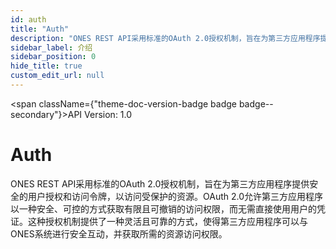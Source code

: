 ```yaml
---
id: auth
title: "Auth"
description: "ONES REST API采用标准的OAuth 2.0授权机制，旨在为第三方应用程序提供安全的用户授权和访问令牌，以访问受保护的资源。OAuth 2.0允许第三方应用程序以一种安全、可控的方式获取有限且可撤销的访问权限，而无需直接使用用户的凭证。这种授权机制提供了一种灵活且可靠的方式，使得第三方应用程序可以与ONES系统进行安全互动，并获取所需的资源访问权限。"
sidebar_label: 介绍
sidebar_position: 0
hide_title: true
custom_edit_url: null
---
```



<span className={"theme-doc-version-badge badge badge--secondary"}>API Version: 1.0</span>

# Auth



ONES REST API采用标准的OAuth 2.0授权机制，旨在为第三方应用程序提供安全的用户授权和访问令牌，以访问受保护的资源。OAuth 2.0允许第三方应用程序以一种安全、可控的方式获取有限且可撤销的访问权限，而无需直接使用用户的凭证。这种授权机制提供了一种灵活且可靠的方式，使得第三方应用程序可以与ONES系统进行安全互动，并获取所需的资源访问权限。


